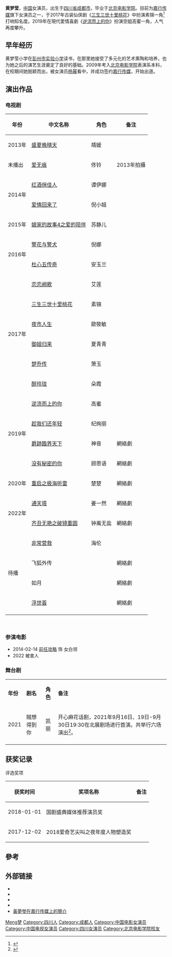 {{艺人<!--导演、男演员、女演员、男歌手、女歌手、节目主持-->
| 图片 = 
| 图片尺寸 = 250px
| 图片简介 = 
| 姓名 = 黄梦莹
| 类型 = 女演员
| 原名 = 
| 英文名 = Maggie Huang
| 羅馬拼音 = Huang Meng Ying
| 綽號 = 
| 国籍 = {{PRC}}
| 民族 = [[汉族|汉族]]
| 出生日期 = {{birth date and age|1990|12|6}}
| 出生地点 = {{CHN}}[[四川省|四川省]][[成都市|成都市]]
| 逝世日期 = <!--卒年在前生年在后{{death date and age|}} -->
| 逝世地点 = 
| 职业 = 演员
| 语言 = [[英语|英语]]、[[汉语|汉语]]
| 教育程度 = [[北京电影学院|北京电影学院]]
| 宗教信仰 = 
| 配偶 = <!--  {{marriage|姓名||}}  -->
| 儿女 = 
| 父母 = 
| 活跃年代 = 2012年至今
| 代表作 = 《[[盛夏晚晴天|盛夏晚晴天]]》<br/>《[[三生三世十里桃花_(电视剧)|三生三世十里桃花]]》<br/>《[[逆流而上的你|逆流而上的你]]》
| 经纪公司 = [[嘉行传媒|嘉行传媒]]
| 奖项 = <!--  {{Awards|award= |year= |title= }} -->
| 网站 = <!-- {{URL|www.example.com}} -->
| IMDb = 8847512
| 著名角色 = 《[[三生三世十裡桃花|三生三世十裡桃花]]》飾素錦
}}
'''黄梦莹'''{{BD|1990年|12月6日|||catIdx=T汤}}，[[中国|中国]]女演员，出生于[[四川省|四川省]][[成都市|成都市]]，毕业于[[北京电影学院|北京电影学院]]。目前为[[嘉行传媒|嘉行传媒]]旗下女演员之一，于2017年古装仙侠剧《[[三生三世十里桃花_(电视剧)|三生三世十里桃花]]》中扮演素锦一角<ref>{{Cite web|url=http://ent.sina.com.cn/v/m/2017-07-24/doc-ifyihrit1275289.shtml|title=黄梦莹：喜欢主动的男生 杨幂会在背后默默关心|accessdate=2018-08-18|work=ent.sina.com.cn}}</ref>打响知名度。2019年在現代愛情喜劇《[[逆流而上的你|逆流而上的你]]》扮演空姐高蜜一角，人气再度攀升。

== 早年经历 ==
黄梦莹小学在[[彭州市实验小学|彭州市实验小学]]读书，在那里她接受了多元化的艺术熏陶和培养，也为她之后的演艺生涯奠定了良好的基础。2009年考入[[北京电影学院|北京电影学院]]表演系本科，在校期间她脱颖而出，被女演员[[杨幂|杨幂]]看中，并成功签约[[嘉行传媒|嘉行传媒]]，开始出道。

==演出作品==
=== 电视剧 ===
{| class="wikitable sortable"
|-
! 年份 !! 中文名称  !! 角色 !! 备注
|-
|   2013年 || [[盛夏晚晴天|盛夏晚晴天]]    ||     靖媛  ||   
|-
|未播出|| [[爱无痕|爱无痕]]||佟铃 ||2013年拍攝
|-
|rowspan="2"|  2014年 || [[红酒俏佳人|红酒俏佳人]]    ||     谭伊娜 ||   
|-
| [[爱情回来了|爱情回来了]]    ||   倪小姐 ||   
|-
|rowspan="1"|  2015年 || [[娘家的故事4之爱的陪伴|娘家的故事4之爱的陪伴]]    || 苏静儿     ||  
|-
|rowspan="2"|  2016年 || [[警花与警犬|警花与警犬]]    ||   倪娜 ||    <!--"黄金血道" 演員表沒有-->
|-
| [[杜心五传奇|杜心五传奇]]    ||   安玉兰 ||   
|-
|rowspan="6"|2017年|| [[恋恋阙歌|恋恋阙歌]] ||艾莲 ||
|-
| [[三生三世十里桃花_(电视剧)|三生三世十里桃花]] ||素锦 ||
|-
|[[夜市人生_(2017年电视剧)|夜市人生]]|| 歐筱敏 ||  
|-
| [[御姐归来|御姐归来]]||夏青青 ||   
|-
| [[楚乔传|楚乔传]]||箫玉 ||   
|-
| [[醉玲珑|醉玲珑]]||朵霞 ||   
|-
|rowspan="4"|  2019年 || [[逆流而上的你|逆流而上的你]]    ||   高蜜||    
|-
| [[趁我们还年轻|趁我们还年轻]]|| 纪绚丽 ||
|-
|  [[爵跡臨界天下|爵跡臨界天下]]|| 神音||網絡劇
|-
| [[没有秘密的你|没有秘密的你]]|| 顾思语||網絡劇
|-
|   2020年 ||  [[重启之极海听雷|重启之极海听雷]] || 楚楚 ||網絡劇
|-
|rowspan="2"| 2022年 || [[通天塔_(网絡剧)|通天塔]]|| 姜一然|| 網絡劇
|-
|  [[齐丑无艳之破镜重圆|齐丑无艳之破镜重圆]]|| 钟离无盐|| 網絡劇
|-
|rowspan="4"|待播|| [[非常营救_(电视剧)|非常营救]]|| 海伦||
|-
|  飞狐外传|| || 網絡劇
|-
|  如月|| || 網絡劇
|-
| [[浮世荟|浮世荟]]|| ||網絡劇
|-
|}

<br />

=== 参演电影 ===
* 2014-02-14  [[前任攻略|前任攻略]]  饰 女白领
* 2022 被害人

=== 舞台剧 ===
{| class="wikitable"
| '''年份''' ||  '''剧名''' || '''角色''' ||'''备注'''
|-
|2021 || 贼想得到你||凯丽  ||开心麻花话剧，2021年9月16日、19日-9月30日19:30在北展剧场进行首演。共举行六场演出<ref>{{cite web|url=https://new.qq.com/omn/20210923/20210923A02LYJ00.html  | title=黄梦莹参演开心麻花爆笑话剧《贼想得到你》，杨幂、李现为其加油|publisher=腾讯 |accessdate=2021-12-13  }}</ref>。
|-
|}

== 获奖记录 ==
评选奖项
{| class="wikitable"
!获奖时间
!奖项名称
!备注
|-
|2018-01-01
|国剧盛典媒体推荐演员奖
|{{获奖}}
|-
|2017-12-02
|2018爱奇艺尖叫之夜年度人物塑造奖
|{{获奖}}
|}

==參考==
{{reflist}}

==外部链接==
*{{Sinaweibo|u/1941345837}}
*{{IMDb name|8847512}}
*{{douban people}}
*{{Mtime people|2036069}}
*[http://www.jaywalk.com.cn/cn/yiren2.php?u=12 黃夢瑩在嘉行传媒上的簡介]

{{DEFAULTSORT:Huang黃}}
[[Category:黃姓|Meng梦]]
[[Category:四川人|Category:四川人]]
[[Category:成都人|Category:成都人]]
[[Category:中国电影女演员|Category:中国电影女演员]]
[[Category:中国电视女演员|Category:中国电视女演员]]
[[Category:四川女演员|Category:四川女演员]]
[[Category:北京电影学院校友|Category:北京电影学院校友]]